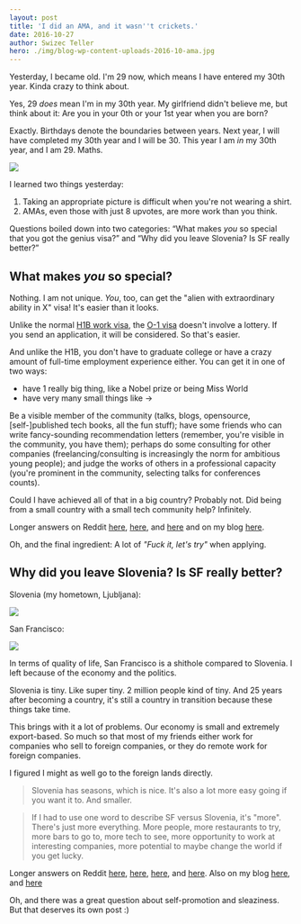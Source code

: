 ```yaml
---
layout: post
title: 'I did an AMA, and it wasn''t crickets.'
date: 2016-10-27
author: Swizec Teller
hero: ./img/blog-wp-content-uploads-2016-10-ama.jpg
---
```

Yesterday, I became old. I'm 29 now, which means I have entered my 30th year. Kinda crazy to think about.



Yes, 29 _does_ mean I'm in my 30th year. My girlfriend didn't believe me, but think about it: Are you in your 0th or your 1st year when you are born?



Exactly. Birthdays denote the boundaries between years. Next year, I will have completed my 30th year and I will be 30. This year I am _in_ my 30th year, and I am 29. Maths.



![](./img/blog-wp-content-uploads-2016-10-ama.jpg)



I learned two things yesterday:



1. Taking an appropriate picture is difficult when you're not wearing a shirt.
2. AMAs, even those with just 8 upvotes, are more work than you think.



Questions boiled down into two categories: “What makes _you_ so special that you got the genius visa?” and “Why did you leave Slovenia? Is SF really better?”



## What makes _you_ so special?



Nothing. I am not unique. _You_, too, can get the "alien with extraordinary ability in X" visa! It's easier than it looks.



Unlike the normal [H1B work visa](wikipedia), the [O-1 visa](wikipedia) doesn't involve a lottery. If you send an application, it will be considered. So that's easier.



And unlike the H1B, you don't have to graduate college or have a crazy amount of full-time employment experience either. You can get it in one of two ways:



- have 1 really big thing, like a Nobel prize or being Miss World
- have very many small things like →



Be a visible member of the community (talks, blogs, opensource, \[self-]published tech books, all the fun stuff); have some friends who can write fancy-sounding recommendation letters (remember, you're visible in the community, you have them); perhaps do some consulting for other companies (freelancing/consulting is increasingly the norm for ambitious young people); and judge the works of others in a professional capacity (you're prominent in the community, selecting talks for conferences counts).



Could I have achieved all of that in a big country? Probably not. Did being from a small country with a small tech community help? Infinitely.



Longer answers on Reddit [here](https://www.reddit.com/r/IAmA/comments/59c6el/im_29_been_coding_for_20_years_last_year_the_us/d97984z/), [here](https://www.reddit.com/r/IAmA/comments/59c6el/im_29_been_coding_for_20_years_last_year_the_us/d97dggd/), and [here](https://www.reddit.com/r/IAmA/comments/59c6el/im_29_been_coding_for_20_years_last_year_the_us/d97dwy9/) and on my blog [here](https://swizec.com/blog/how-i-got-a-visa-normally-reserved-for-nobel-laureates/swizec/6767).



Oh, and the final ingredient: A lot of _"Fuck it, let's try"_ when applying.



## Why did you leave Slovenia? Is SF really better?



Slovenia (my hometown, Ljubljana):



![](./img/blog-wp-content-uploads-2016-10-ljubljana.jpg)



San Francisco:



![](./img/blog-wp-content-uploads-2016-10-sanfrancisco.jpg)



In terms of quality of life, San Francisco is a shithole compared to Slovenia. I left because of the economy and the politics.



Slovenia is tiny. Like super tiny. 2 million people kind of tiny. And 25 years after becoming a country, it's still a country in transition because these things take time.



This brings with it a lot of problems. Our economy is small and extremely export-based. So much so that most of my friends either work for companies who sell to foreign companies, or they do remote work for foreign companies.



I figured I might as well go to the foreign lands directly.



> Slovenia has seasons, which is nice. It's also a lot more easy going if you want it to. And smaller.





> If I had to use one word to describe SF versus Slovenia, it's "more". There's just more everything. More people, more restaurants to try, more bars to go to, more tech to see, more opportunity to work at interesting companies, more potential to maybe change the world if you get lucky.



Longer answers on Reddit [here](https://www.reddit.com/r/IAmA/comments/59c6el/im_29_been_coding_for_20_years_last_year_the_us/d97nd5t/), [here](https://www.reddit.com/r/IAmA/comments/59c6el/im_29_been_coding_for_20_years_last_year_the_us/d97abou/), [here](https://www.reddit.com/r/IAmA/comments/59c6el/im_29_been_coding_for_20_years_last_year_the_us/d97dis2/), and [here](https://www.reddit.com/r/programming/comments/59c7gv/im_29_been_coding_for_20_years_last_year_the_us/d98cic1/). Also on my blog [here](https://swizec.com/blog/does-it-make-sense-move-san-francisco/swizec/6805), and [here](https://swizec.com/blog/its-good-to-be-back-but-i-still-dont-know-where-i-like-it-more/swizec/6610)



Oh, and there was a great question about self-promotion and sleaziness. But that deserves its own post :)